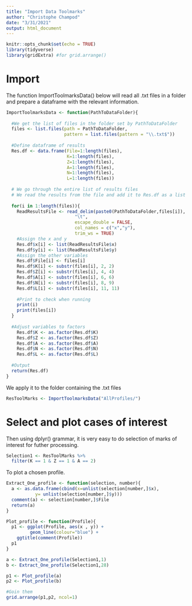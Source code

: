 ```yaml
---
title: "Import Data Toolmarks"
author: "Christophe Champod"
date: "3/31/2021"
output: html_document
---
```


```r
knitr::opts_chunk$set(echo = TRUE)
library(tidyverse)
library(gridExtra) #for grid.arrange()
```

# Import

The function ImportToolmarksData() below will read all .txt files in a folder and prepare a dataframe with the relevant information.

```r
ImportToolmarksData <- function(PathToDataFolder){
  
  #We get the list of files in the folder set by PathToDataFolder
  files <- list.files(path = PathToDataFolder,
                      pattern = list.files(pattern = "\\.txt$"))
  
  #Define dataframe of results
  Res.df <- data.frame(File=1:length(files),
                       K=1:length(files),
                       Z=1:length(files),
                       A=1:length(files),
                       N=1:length(files),
                       L=1:length(files))
  
  # We go through the entire list of results files
  # We read the results from the file and add it to Res.df as a list
  
  for(i in 1:length(files)){
    ReadResultsFile <- read_delim(paste0(PathToDataFolder,files[i]), 
                          "\t", 
                          escape_double = FALSE, 
                          col_names = c("x","y"), 
                          trim_ws = TRUE)
    #Assign the x and y  
    Res.df$x[i] <- list(ReadResultsFile$x)
    Res.df$y[i] <- list(ReadResultsFile$y)
    #Assign the other variables
    Res.df$File[i] <- files[i]
    Res.df$K[i] <- substr(files[i], 2, 2)
    Res.df$Z[i] <- substr(files[i], 4, 4)
    Res.df$A[i] <- substr(files[i], 6, 6)
    Res.df$N[i] <- substr(files[i], 8, 9)
    Res.df$L[i] <- substr(files[i], 11, 11)
    
    #Print to check when running
    print(i)
    print(files[i])
  }
  
  #Adjust variables to factors
    Res.df$K <- as.factor(Res.df$K)
    Res.df$Z <- as.factor(Res.df$Z)
    Res.df$A <- as.factor(Res.df$A)
    Res.df$N <- as.factor(Res.df$N)
    Res.df$L <- as.factor(Res.df$L)
    
  #Output
  return(Res.df)
}
```

We apply it to the folder containing the .txt files

```r
ResToolMarks <- ImportToolmarksData("AllProfiles/")
```

# Select and plot cases of interest

Then using dplyr() grammar, it is very easy to do selection of marks of interest for futher processing.

```r

Selection1 <- ResToolMarks %>%
  filter(K == 1 & Z == 1 & A == 2)
```

To plot a chosen profile.

```r
Extract_One_profile <- function(selection, number){
  a <- as.data.frame(cbind(x=unlist(selection[number,]$x),
           y= unlist(selection[number,]$y)))
  comment(a) <- selection[number,]$File
  return(a)
}

Plot_profile <- function(Profile){
  p1 <- ggplot(Profile, aes(x , y)) + 
         geom_line(colour="blue") +
    ggtitle(comment(Profile))
  p1
}
```

```r
a <- Extract_One_profile(Selection1,1)
b <- Extract_One_profile(Selection1,28)

p1 <- Plot_profile(a)
p2 <- Plot_profile(b)

#Goin them
grid.arrange(p1,p2, ncol=1)
```



